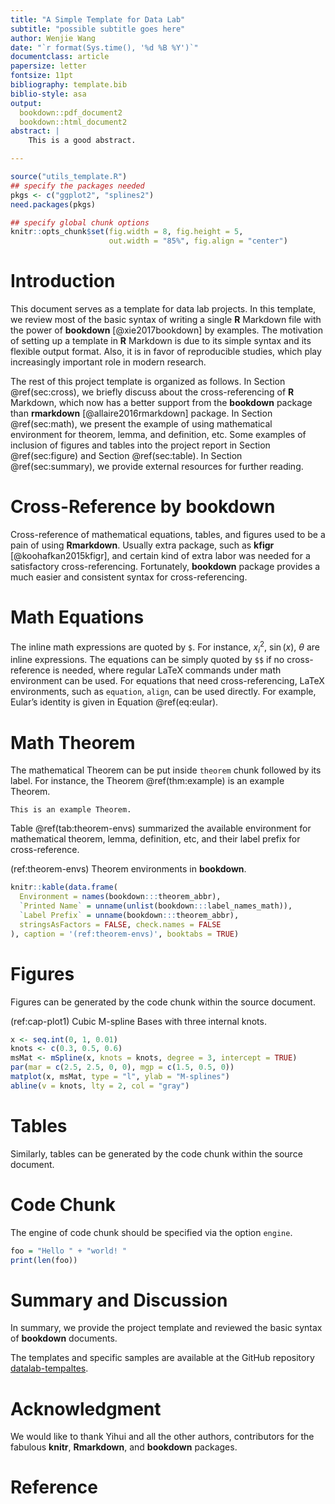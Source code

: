 ```yaml
---
title: "A Simple Template for Data Lab"
subtitle: "possible subtitle goes here"
author: Wenjie Wang
date: "`r format(Sys.time(), '%d %B %Y')`"
documentclass: article
papersize: letter
fontsize: 11pt
bibliography: template.bib
biblio-style: asa
output:
  bookdown::pdf_document2
  bookdown::html_document2
abstract: |
    This is a good abstract.

---
```



```r
source("utils_template.R")
## specify the packages needed
pkgs <- c("ggplot2", "splines2")
need.packages(pkgs)

## specify global chunk options
knitr::opts_chunk$set(fig.width = 8, fig.height = 5,
                      out.width = "85%", fig.align = "center")

```


# Introduction {#sec:intro}

This document serves as a template for data lab projects.  In this template, we
review most of the basic syntax of writing a single **R** Markdown file with the
power of **bookdown** [@xie2017bookdown] by examples. The motivation of setting
up a template in **R** Markdown is due to its simple syntax and its flexible
output format. Also, it is in favor of reproducible studies, which play
increasingly important role in modern research.


The rest of this project template is organized as follows.  In Section
\@ref(sec:cross), we briefly discuss about the cross-referencing of **R**
Markdown, which now has a better support from the **bookdown** package than
**rmarkdown** [@allaire2016rmarkdown] package.  In Section \@ref(sec:math), we
present the example of using mathematical environment for theorem, lemma, and
definition, etc.  Some examples of inclusion of figures and tables into the
project report in Section \@ref(sec:figure) and Section \@ref(sec:table).  In
Section \@ref(sec:summary), we provide external resources for further reading.


# Cross-Reference by bookdown {#sec:cross}

Cross-reference of mathematical equations, tables, and figures used to be a pain
of using **Rmarkdown**. Usually extra package, such as **kfigr**
[@koohafkan2015kfigr], and certain kind of extra labor was needed for a
satisfactory cross-referencing.  Fortunately, **bookdown** package provides a
much easier and consistent syntax for cross-referencing.


# Math Equations {#sec:math}

The inline math expressions are quoted by `$`. For instance, $x_i^2$, $\sin(x)$,
$\theta$ are inline expressions. The equations can be simply quoted by `$$` if
no cross-reference is needed, where regular LaTeX commands under math
environment can be used. For equations that need cross-referencing, LaTeX
environments, such as `equation`, `align`, can be used directly. For example,
Eular's identity is given in Equation \@ref(eq:eular).

\begin{align}
  e^{i\theta} = \cos(\theta) + i \sin(\theta).  (\#eq:eular)
\end{align}


# Math Theorem  {#sec:theorem}

The mathematical Theorem can be put inside `theorem` chunk followed by its
label. For instance, the Theorem \@ref(thm:example) is an example Theorem.

```theorem
This is an example Theorem.
```

Table \@ref(tab:theorem-envs) summarized the available environment for
mathematical theorem, lemma, definition, etc, and their label prefix for
cross-reference.

(ref:theorem-envs) Theorem environments in **bookdown**.

```r
knitr::kable(data.frame(
  Environment = names(bookdown:::theorem_abbr),
  `Printed Name` = unname(unlist(bookdown:::label_names_math)),
  `Label Prefix` = unname(bookdown:::theorem_abbr),
  stringsAsFactors = FALSE, check.names = FALSE
), caption = '(ref:theorem-envs)', booktabs = TRUE)
```


# Figures {#sec:figure}

Figures can be generated by the code chunk within the source document.

<!-- caption of figure may be defined as follows: -->
(ref:cap-plot1) Cubic M-spline Bases with three internal knots.

```r
x <- seq.int(0, 1, 0.01)
knots <- c(0.3, 0.5, 0.6)
msMat <- mSpline(x, knots = knots, degree = 3, intercept = TRUE)
par(mar = c(2.5, 2.5, 0, 0), mgp = c(1.5, 0.5, 0))
matplot(x, msMat, type = "l", ylab = "M-splines")
abline(v = knots, lty = 2, col = "gray")
```

# Tables {#sec:table}

Similarly, tables can be generated by the code chunk within the source document.


# Code Chunk {#sec:code}

The engine of code chunk should be specified via the option `engine`.

```r
foo = "Hello " + "world! "
print(len(foo))
```

# Summary and Discussion {#sec:summary}

In summary, we provide the project template and reviewed the basic syntax of
**bookdown** documents.

The templates and specific samples are available at the GitHub repository
[datalab-tempaltes][repo].


# Acknowledgment {-}

We would like to thank Yihui and all the other authors, contributors for the
fabulous **knitr**, **Rmarkdown**, and **bookdown** packages.


# Reference {-}


[fig:foo]: figs/foo.png
[rmarkdown]: https://CRAN.R-project.org/package=rmarkdown
[kfigr]: https://CRAN.R-project.org/package=kfigr
[bookdown]: https://CRAN.R-project.org/package=bookdown
[repo]: https://github.com/wenjie2wang/datalab-templates
